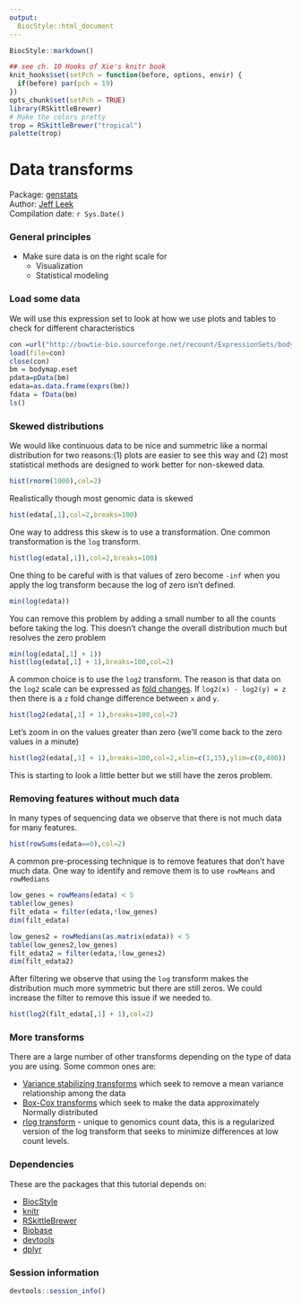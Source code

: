 ```yaml
---
output:
  BiocStyle::html_document
---
```



<!-- These options are set up specifically for Bioconductor flavored Markdown --> 


<!-- rmarkdown v1 -->

<!--
%\VignetteIndexEntry{R Markdown Lecture}
%\VignettePackage{BiocStyle}
%\VignetteEngine{knitr::knitr}
-->

```r
BiocStyle::markdown()
```

```r
## see ch. 10 Hooks of Xie's knitr book
knit_hooks$set(setPch = function(before, options, envir) {
  if(before) par(pch = 19)
})
opts_chunk$set(setPch = TRUE)
library(RSkittleBrewer)
# Make the colors pretty
trop = RSkittleBrewer("tropical")
palette(trop)
```


# Data transforms

Package: [genstats](https://github.com/jtleek/genstats)<br />
Author: [Jeff Leek](www.jtleek.com) <br />
Compilation date: `r Sys.Date()`

### General principles

* Make sure data is on the right scale for
  * Visualization
  * Statistical modeling


### Load some data

We will use this expression set to look at how we use plots and tables to check for different characteristics

```r
con =url("http://bowtie-bio.sourceforge.net/recount/ExpressionSets/bodymap_eset.RData")
load(file=con)
close(con)
bm = bodymap.eset
pdata=pData(bm)
edata=as.data.frame(exprs(bm))
fdata = fData(bm)
ls()
```

### Skewed distributions

We would like continuous data to be nice and summetric like a normal distribution for two reasons:(1) plots are easier to see this way and (2) most statistical methods are designed to work better for non-skewed data. 

```r
hist(rnorm(1000),col=2)
```

Realistically though most genomic data is skewed

```r
hist(edata[,1],col=2,breaks=100)
```

One way to address this skew is to use a transformation. One common transformation is the `log` transform. 

```r
hist(log(edata[,1]),col=2,breaks=100)
```

One thing to be careful with is that values of zero become `-inf` when you apply the log transform because the log of zero isn't defined. 

```r
min(log(edata))
```

You can remove this problem by adding a small number to all the counts before taking the log. This doesn't change the overall distribution much but resolves the zero problem

```r
min(log(edata[,1] + 1))
hist(log(edata[,1] + 1),breaks=100,col=2)
```

A common choice is to use the `log2` transform. The reason is that data on the `log2` scale can be expressed as [fold changes](https://en.wikipedia.org/wiki/Fold_change). If `log2(x) - log2(y) = z` then there is a `z` fold change difference between `x` and `y`. 

```r
hist(log2(edata[,1] + 1),breaks=100,col=2)
```


Let's zoom in on the values greater than zero (we'll come back to the zero values in a minute)

```r
hist(log2(edata[,1] + 1),breaks=100,col=2,xlim=c(1,15),ylim=c(0,400))
```

This is starting to look a little better but we still have the zeros problem. 


### Removing features without much data

In many types of sequencing data we observe that there is not much data for many features. 

```r
hist(rowSums(edata==0),col=2)
```

A common pre-processing technique is to remove features that don't have much data. One way to identify and remove them is to use `rowMeans` and `rowMedians`

```r
low_genes = rowMeans(edata) < 5
table(low_genes)
filt_edata = filter(edata,!low_genes)
dim(filt_edata)

low_genes2 = rowMedians(as.matrix(edata)) < 5
table(low_genes2,low_genes)
filt_edata2 = filter(edata,!low_genes2)
dim(filt_edata2)
```


After filtering we observe that using the `log` transform makes the distribution much more symmetric but there are still zeros. We could increase the filter to remove this issue if we needed to. 

```r
hist(log2(filt_edata[,1] + 1),col=2)
```


### More transforms

There are a large number of other transforms depending on the type of data you are using. Some common ones are:

* [Variance stabilizing transforms](https://en.wikipedia.org/wiki/Variance-stabilizing_transformation) which seek to remove a mean variance relationship among the data
* [Box-Cox transforms](https://en.wikipedia.org/wiki/Power_transform) which seek to make the data approximately Normally distributed
* [rlog transform](http://rpackages.ianhowson.com/bioc/DESeq2/man/rlog.html) - unique to genomics count data, this is a regularized version of the log transform that seeks to minimize differences at low count levels. 

### Dependencies

These are the packages that this tutorial depends on:

* [BiocStyle](http://www.bioconductor.org/packages/release/bioc/html/BiocStyle.html)
* [knitr](https://cran.r-project.org/package=knitr)
* [RSkittleBrewer](https://github.com/alyssafrazee/RSkittleBrewer)
* [Biobase](http://bioconductor.org/packages/release/bioc/html/Biobase.html)
* [devtools](https://cran.r-project.org/package=devtools)
* [dplyr](https://cran.r-project.org/package=dplyr)


### Session information

```r
devtools::session_info()
```
